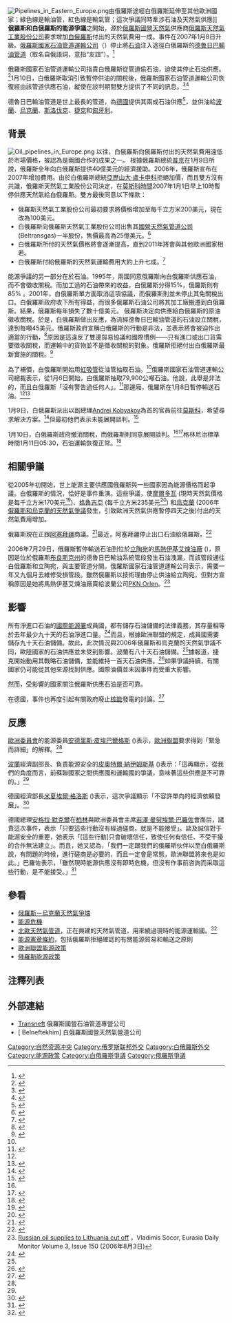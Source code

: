 {{expand|time=2007-09-26T20:15:45Z}}
[[File:Pipelines_in_Eastern_Europe.png|thumb]]由俄羅斯途經白俄羅斯延伸至其他歐洲國家；綠色線是輸油管，紅色線是輸氣管；這次爭議同時牽涉石油及天然氣供應]]
'''俄羅斯和白俄羅斯的能源爭議'''之開始，源於[[俄羅斯|俄羅斯]][[国有企业|國營]][[天然气|天然氣]]供應商[[俄羅斯天然氣工業股份公司|俄羅斯天然氣工業股份公司]]要求增加[[白俄罗斯|白俄羅斯]]付出的天然氣費用一成。事件在2007年1月8日升級。[[俄羅斯國家石油管道運輸公司|俄羅斯國家石油管道運輸公司]]（{{lang|ru|Транснефть}}）停止將[[石油|石油]]注入途徑白俄羅斯的[[德魯日巴輸油管道|德魯日巴輸油管道]]（取名自俄語詞{{lang|ru|Дружба}}，意指“友誼”）。<ref>{{cite news
 |url=http://news.bbc.co.uk/1/hi/business/6240473.stm
 |title=Russia oil row hits Europe supply
 |publisher=[[英国广播公司|BBC]]
 |date=2007年1月8日
 |accessdate=2007年1月9日
 |archive-date=2007年1月10日
 |archive-url=https://web.archive.org/web/20070110001702/http://news.bbc.co.uk/1/hi/business/6240473.stm
 |dead-url=no
 }}</ref>

俄羅斯國家石油管道運輸公司指責白俄羅斯從管道偷石油，迫使其停止石油供應。<ref name="upstream russianoil">{{cite news
 |url=http://www.upstreamonline.com/live/europe/article125800.ece
 |title=Russian oil flows via Belarus halted
 |publisher=Upstreamonline
 |date=2007年1月8日
 |accessdate=2007年1月9日
 |archive-date=2007年9月27日
 |archive-url=https://web.archive.org/web/20070927201534/http://www.upstreamonline.com/live/europe/article125800.ece
 |dead-url=no
 }}</ref>1月10日，白俄羅斯取消引致暫停供油的關稅後，俄羅斯國家石油管道運輸公司恢復經由該管道供應石油，縱使在談判期間雙方提供了不同的訊息。<ref>{{cite news
 |url=http://www.globalinsight.com/SDA/SDADetail8016.htm
 |title=Belarus Cancels Oil Transit Tax; Druzhba Oil Deliveries Resumed
 |publisher=[[環球透視|環球透視]]
 |date=2007年1月11日
 |accessdate=2007年1月11日
 |archive-date=2007年9月27日
 |archive-url=https://web.archive.org/web/20070927221044/http://www.globalinsight.com/SDA/SDADetail8016.htm
 |dead-url=no
 }}</ref><ref>{{cite news
 |url=http://www.washingtonpost.com/wp-dyn/content/article/2007/01/10/AR2007011002094.html
 |title=Russia-Belarus Standoff Over Oil Ends, Clearing Way for Accord
 |publisher=[[华盛顿邮报|華盛頓郵報]]
 |date=2007年1月11日
 |accessdate=2007年1月9日
 |archive-date=2012年10月25日
 |archive-url=https://web.archive.org/web/20121025070901/http://www.washingtonpost.com/wp-dyn/content/article/2007/01/10/AR2007011002094.html
 |dead-url=no
 }}</ref>

德魯日巴輸油管道是世上最長的管道，為[[德国|德國]]提供其兩成石油供應<ref>{{cite news
 |url=http://www.upstreamonline.com/live/article125765.ece
 |title=Belarus steps back from brink
 |publisher=Upstreamonline
 |date=2007年1月5日
 |accessdate=2007年1月9日
 |archive-date=2007年9月27日
 |archive-url=https://web.archive.org/web/20070927201406/http://www.upstreamonline.com/live/article125765.ece
 |dead-url=no
 }}</ref>，並供油給[[波兰|波蘭]]、[[乌克兰|烏克蘭]]、[[斯洛伐克|斯洛伐克]]、[[捷克|捷克]]和[[匈牙利|匈牙利]]。

== 背景 ==
[[File:Oil_pipelines_in_Europe.png|thumb]]
以往，白俄羅斯向俄羅斯付出的天然氣費用遠低於市場價格，被認為是兩國合作的成果之一。<!-- 2006年，白俄羅斯付出的天然氣費用僅為每千立方米46美元，相對於德國付出的290美元{{fact}}。 -->根據俄羅斯總統[[弗拉基米尔·普京|普京]]在1月9日所說，俄羅斯全年向白俄羅斯提供40億美元的經濟援助。2006年，俄羅斯宣布在2007年增加費用。由於白俄羅斯總統[[亚历山大·卢卡申科|亞歷山大·盧卡申科]]拒絕加價，而且雙方沒有共識，俄羅斯天然氣工業股份公司決定，在[[莫斯科時間|莫斯科時間]]2007年1月1日早上10時暫停供應天然氣給白俄羅斯。雙方最後同意以下條款：
* 俄羅斯天然氣工業股份公司最初要求將價格增加至每千立方米200美元，現在改為100美元。
* 白俄羅斯向俄羅斯天然氣工業股份公司出售其[[白俄羅斯國家天然氣管道公司|國營天然氣管道公司]] (Beltransgas)一半股份，售價最高為25億美元。<ref>{{cite news
 |url=http://news.bbc.co.uk/2/hi/business/6189379.stm
 |title=Russian gas demands irk Belarus
 |publisher=[[英国广播公司|BBC]]
 |date=2006年12月18日
 |accessdate=2007年1月9日
 |archive-date=2007年1月10日
 |archive-url=https://web.archive.org/web/20070110202051/http://news.bbc.co.uk/2/hi/business/6189379.stm
 |dead-url=no
 }}</ref> 
* 白俄羅斯所付的天然氣價格將會逐漸提高，直到2011年將會與其他歐洲國家相若。
* 白俄羅斯付給俄羅斯的天然氣運輸費用大約上升七成。<ref>{{cite news
 |url=http://news.bbc.co.uk/1/hi/world/europe/6221835.stm
 |title=Russia-Belarus gas deal reached
 |publisher=[[英国广播公司|BBC]]
 |date=2006年12月31日
 |accessdate=2007年1月9日
 |archive-date=2007年1月8日
 |archive-url=https://web.archive.org/web/20070108112958/http://news.bbc.co.uk/1/hi/world/europe/6221835.stm
 |dead-url=no
 }}</ref>

能源爭議的另一部分在於石油。1995年，兩國同意俄羅斯向白俄羅斯供應石油，而不會徵收關稅。而加工過的石油帶來的收益，白俄羅斯分得15%，俄羅斯則有85% 。2001年，白俄羅斯單方面取消這項協議，而俄羅斯則並未停止其免關稅出口。白俄羅斯政府收下所有得益，而很多俄羅斯石油公司將其加工廠搬遷到白俄羅斯。結果，俄羅斯每年損失了數十億美元。<!-- 2006年12月18日，俄羅斯結束此政策，劃一規定供應給白俄羅斯的石油之價格為每桶180美元{{fact}}。-->俄羅斯決定向供應給白俄羅斯的原油徵收關稅。於是，白俄羅斯做出反應，為流經德魯日巴輸油管道的石油設立關稅，達到每噸45美元。俄羅斯政府宣稱白俄羅斯的行動是非法，並表示將會被迫作出適當的行動，<ref>{{cite news
 |url=http://news.yahoo.com/s/afp/20070106/bs_afp/belarusrussiaenergy
 |title=Belarus, Russia trade blows in oil tax dispute
 |publisher=[[法新社|法新社]]
 |date=2007年1月6日
 |accessdate=2007年1月9日
}}</ref>原因是這違反了雙邊貿易協議和國際慣例――只有進口或出口貨需要徵收關稅，而運輸中的貨物並不是徵收關稅的對象。俄羅斯拒絕付出白俄羅斯最新實施的關稅。<ref name="oilrow">{{cite web |title=Russia oil row hits Europe supply |url=http://news.bbc.co.uk/2/hi/business/6240473.stm |publisher=''[[英国广播公司|BBC]]'' |accessdate=2007年1月10日 |date=2007年1月8日 |archive-date=2007年1月10日 |archive-url=https://web.archive.org/web/20070110082008/http://news.bbc.co.uk/2/hi/business/6240473.stm |dead-url=no }}</ref>

為了補償，白俄羅斯開始用[[虹吸管|虹吸管]]從油管抽取石油。<ref name="oilrow" />俄羅斯國家石油管道運輸公司總裁{{link-ru|謝苗·魏因施托克|Вайншток, Семён Михайлович}}表示，從1月6日開始，白俄羅斯抽取79,900公噸石油。他說，此舉是非法的，而且白俄羅斯「沒有警告過任何人」。<ref name="heraldtribune">{{cite news
 |author=Steven Lee Myers
 |url=http://www.iht.com/articles/2007/01/08/business/belarus.php
 |title=Belarus and Russia spar over crude oil cutoff
 |publisher=[[国际先驱论坛报|國際先驅論壇報]]
 |date=2007年1月8日
 |accessdate=2007年1月9日
 |archive-date=2007年1月9日
 |archive-url=https://web.archive.org/web/20070109185842/http://www.iht.com/articles/2007/01/08/business/belarus.php
 |dead-url=no
 }}</ref>那邊廂，俄羅斯在1月8日暫停輸送石油。<ref name="oilrow" /><ref name="BBCRussian">{{cite web|title=Белoруссия отменила транзитную пошлину|url=http://news.bbc.co.uk/hi/russian/russia/newsid_6248000/6248293.stm|publisher=''[[英国广播公司|BBC]]''|accessdate=2007年1月10日|date=2007年1月10日|language=ru|archive-date=2007年1月12日|archive-url=https://web.archive.org/web/20070112102204/http://news.bbc.co.uk/hi/russian/russia/newsid_6248000/6248293.stm|dead-url=no}}</ref>

1月9日，白俄羅斯派出以副總理[[Andrei_Kobyakov|Andrei Kobyakov]]為首的官員前往[[莫斯科|莫斯科]]，希望尋求解決方案。<ref> {{cite news
|url=http://www.theglobeandmail.com/servlet/story/RTGAM.20070109.wbelaruss0109/BNStory/International/home
 |title=Russian oil flows via Belarus halted
 |publisher=globeandmail.com
 |date=2007年1月9日
 |accessdate=2007年1月9日
}}</ref>但最初他們表示未能展開談判。<ref>{{cite news
 |url=http://hosted.ap.org/dynamic/stories/R/RUSSIA_BELARUS_OIL
 |title=Russia Cabinet Told to Weigh Output Cut
 |publisher=[[美联社|美聯社]]
 |date=2007年1月9日
 |accessdate=2007年1月9日
 |archive-date=2007年1月12日
 |archive-url=https://web.archive.org/web/20070112235833/http://hosted.ap.org/dynamic/stories/R/RUSSIA_BELARUS_OIL
 |dead-url=no
 }}</ref>

1月10日，白俄羅斯政府撤消關稅，而俄羅斯則同意展開談判。<ref name="BBCRussian" /><ref>{{cite web |title=Russia says oil flow to restart |url=http://news.bbc.co.uk/2/hi/business/6248251.stm |publisher=''[[英国广播公司|BBC]]'' |accessdate=2007年1月10日 |date=2007年1月10日 |archive-date=2007年1月12日 |archive-url=https://web.archive.org/web/20070112091923/http://news.bbc.co.uk/2/hi/business/6248251.stm |dead-url=no }}</ref>格林尼治標準時間1月11日05:30，石油運輸恢復正常。<ref>{{cite web |title=Russia-Belarus oil blockade ends |url=http://news.bbc.co.uk/2/hi/business/6248251.stm |publisher=''[[英国广播公司|BBC]]'' |accessdate=2007年1月11日 |date=2007年1月11日 |archive-date=2007年1月12日 |archive-url=https://web.archive.org/web/20070112091923/http://news.bbc.co.uk/2/hi/business/6248251.stm |dead-url=no }}</ref>

== 相關爭議 ==

從2005年初開始，世上能源主要供應國俄羅斯與一些國家因為能源價格而起爭議。白俄羅斯的情況，恰好是事件重演。這些爭議，使[[摩尔多瓦|摩爾多瓦]] (現時天然氣價格是每千立方米170美元<ref>{{cite news
 |url= http://www.akm.ru/eng/news/2006/december/26/ns1840485.htm
 |title= Gazprom to deliver gas to Moldavia at $170 per 1,000 cubic meters in 2007
 |publisher= AK&M
 |date= 2006年12月26日
 |accessdate= 2007年1月11日
 |archive-date= 2007年1月28日
 |archive-url= https://web.archive.org/web/20070128191706/http://www.akm.ru/eng/news/2006/december/26/ns1840485.htm
 |dead-url= no
 }}</ref>)、[[格鲁吉亚|格魯吉亞]] (每千立方米235美元<ref>{{cite news
 |url=http://news.bbc.co.uk/1/hi/business/6203721.stm
 |title=Georgia 'agrees Russia gas bill'
 |publisher=[[英国广播公司|BBC]]
 |date=2006年12月22日
 |accessdate=2007年1月9日
 |archive-date=2007年1月9日
 |archive-url=https://web.archive.org/web/20070109181034/http://news.bbc.co.uk/1/hi/business/6203721.stm
 |dead-url=no
 }}</ref>) 和[[乌克兰|烏克蘭]] (2006年[[俄羅斯和烏克蘭的天然氣爭議|俄羅斯和烏克蘭的天然氣爭議]]發生，引致歐洲天然氣供應暫停四天之後)付出的天然氣費用增加。

俄羅斯現在正跟[[阿塞拜疆|阿塞拜疆]]商議。<ref>{{cite news
 |url=http://news.bbc.co.uk/1/hi/world/europe/6207257.stm
 |title=Azeris warn Russia on gas prices
 |publisher=[[英国广播公司|BBC]]
 |date=2006年12月24日
 |accessdate=2007年1月9日
 |archive-date=2007年1月19日
 |archive-url=https://web.archive.org/web/20070119195334/http://news.bbc.co.uk/1/hi/world/europe/6207257.stm
 |dead-url=no
 }}</ref>最近，阿塞拜疆停止出口石油給俄羅斯。<ref>{{cite news
 |url=http://www.rferl.org/featuresarticle/2007/1/BF304083-C0C9-43A3-9177-AB11CE785BBB.html
 |title=Azerbaijan halts oil exports to Russia
 |publisher=[[自由欧洲电台|自由歐洲電台]]
 |date=2007年1月8日
 |accessdate=2007年1月9日
 |archive-date=2007年1月9日
 |archive-url=https://web.archive.org/web/20070109220419/http://www.rferl.org/featuresarticle/2007/1/BF304083-C0C9-43A3-9177-AB11CE785BBB.html
 |dead-url=no
 }}</ref>

2006年7月29日，俄羅斯暫停輸送石油到位於[[立陶宛|立陶宛]]的[[馬熱伊基艾煉油廠|馬熱伊基艾煉油廠]] ({{lang|lt|Mažeikių Nafta}})，原因是位於俄羅斯[[布良斯克州|布良斯克州]]的德魯日巴輸油系統管段發生石油洩漏，而該管段通往白俄羅斯和立陶宛，與主要管道分開。俄羅斯國家石油管道運輸公司表示，需要一年又九個月去維修受損管段。雖然俄羅斯以技術理由停止供油給立陶宛，但對方宣稱原因是她將馬熱伊基艾煉油廠賣給波蘭公司[[PKN_Orlen|PKN Orlen]]。<ref>[http://www.jamestown.org/publications_details.php?volume_id=414&issue_id=3822&article_id=2371343 Russian oil supplies to Lithuania cut off] {{Wayback|url=http://www.jamestown.org/publications_details.php?volume_id=414&issue_id=3822&article_id=2371343 |date=20061121034522 }}，Vladimis Socor, Eurasia Daily Monitor Volume 3, Issue 150 (2006年8月3日)</ref>

== 影響 ==
所有淨進口石油的[[國際能源署|國際能源署]]成員國，都有儲存石油儲備的法律義務，其存量相等於去年最少九十天的石油淨進口量。<ref>{{Cite web |url=http://www.iea.org/textbase/papers/2004/factsheetcover.pdf |title=Fact Sheet on IEA Oil Stocks and Response Potential |access-date=2007-01-13 |archive-url=https://web.archive.org/web/20090325102507/http://www.iea.org/textbase/papers/2004/factsheetcover.pdf |archive-date=2009-03-25 |dead-url=yes }}</ref>而且，根據歐洲聯盟的規定，成員國需要儲存九十天石油儲備。故此，此次情況與2006年俄羅斯和烏克蘭的天然氣爭議不同，歐陸國家的石油供應並未受到影響。波蘭有八十天石油儲備。<ref name="oilrow" />據報道，捷克開始動用其戰略石油儲備，並能維持一百天石油供應。<ref>{{cite news
 |url=http://www.globalinsight.com/SDA/SDADetail8001.htm
 |title=European Leaders Fire Up Over Russian Oil Cut
 |publisher=[[環球透視|環球透視]]
 |date=2007年1月10日
 |accessdate=2007年1月10日
 |archive-date=2007年9月27日
 |archive-url=https://web.archive.org/web/20070927220938/http://www.globalinsight.com/SDA/SDADetail8001.htm
 |dead-url=no
 }}</ref>如果爭議持續，有關國家仍可能從其他來源找到供應。國際油價並未因事件而受重大影響。

然而，受影響的國家關注俄羅斯供應石油是否可靠。 

在德國，事件也再度引起有關政府廢止[[核能|核能]]發電的討論。<ref>{{cite news
 |url=http://www.dw-world.de/dw/article/0,2144,2304599,00.html
 |title=Merkel Puts Germany's Nuclear Phase-Out in Question
 |publisher=[[德國之聲|德國之聲]]
 |date=2007年1月9日
 |accessdate=2007年1月11日
 |archive-date=2007年1月12日
 |archive-url=https://web.archive.org/web/20070112070234/http://www.dw-world.de/dw/article/0%2C2144%2C2304599%2C00.html
 |dead-url=no
 }}</ref>

== 反應 ==
[[歐洲委員會|歐洲委員會]]的能源委員[[安德里斯·皮埃巴爾格斯|安德里斯·皮埃巴爾格斯]] ({{lang|lv|Andris Piebalgs}})表示，[[欧洲联盟|歐洲聯盟]]要求得到「緊急而詳細」的解釋。<ref name="upstream russianoil"/>

[[波兰|波蘭]]經濟副部長、負責能源安全的[[皮奧特爾·納伊姆斯基|皮奧特爾·納伊姆斯基]] ({{lang|pl|Piotr Naimski}})表示：「這再顯示，從我們的角度而言，前蘇聯國家之間供應國和運輸國的爭議，意味著這些供應是不可靠的。」<ref name="heraldtribune"/>

德國經濟部長[[米夏埃爾·格洛斯|米夏埃爾·格洛斯]] ({{lang|de|Michael Glos}})表示，這次爭議顯示「不容許單向的經濟依賴發展」。<ref>{{cite news
 |author=Sebastian Smith
 |url=http://news.yahoo.com/s/afp/20070108/bs_afp/polandrussiabelarus_070108212931
 |title=Russia-Belarus oil row hits supplies to Germany, Poland
 |publisher=[[法新社|法新社]]
 |date=2007年1月8日
 |accessdate=2007年1月9日
}}</ref>

德國總理[[安格拉·默克爾|安格拉·默克爾]]在[[柏林|柏林]]與歐洲委員會主席[[若泽·曼努埃尔·巴罗佐|若澤·曼努埃爾·巴羅佐]]會面后，譴責這次事件，表示「只要這些行動沒有經過磋商，就是不能接受」。談及誠信對于能源安全的重要，她表示「[這些行動]只會破壞信任，致使任何有信任、不受干擾的合作無法建立」。而且，她又認為，「我們一定跟我們的俄羅斯伙伴以至白俄羅斯說，有問題的時候，進行磋商是必要的，而且一定會是常態，歐洲聯盟將來也是如此。」巴羅佐表示，「雖然現時能源供應沒有即時危機，但沒有作事前咨詢而采取這些行動，是不能接受。」<ref>{{cite news
 |url=http://www.iht.com/articles/ap/2007/01/09/europe/EU-GEN-Germany-EU-Energy.php
 |title=Merkel, Barroso say 'not acceptable' to halt energy deliveries without consultations
 |publisher=[[美联社|美聯社]]
 |date=2007年1月9日
 |accessdate=2007年1月9日
}}</ref>

== 參看 ==
* [[俄羅斯－烏克蘭天然氣爭端|俄羅斯－烏克蘭天然氣爭端]]
* [[能源危機|能源危機]]
* [[北歐天然氣管道|北歐天然氣管道]]，正在興建的天然氣管道，用來繞過現時的能源運輸國。<ref>{{cite news
 |url         = http://www.mosnews.com/money/2005/12/30/iaeagainstpipeline.shtml
 |title       = International Energy Agency Speaks Out Against Russia’s Baltic Gas Pipeline
 |publisher   = MosNews
 |date        = 2005年12月30日
 |accessdate  = 2007年1月9日
 |deadurl     = yes
 |archiveurl  = https://archive.is/20060103092957/http://www.mosnews.com/money/2005/12/30/iaeagainstpipeline.shtml
 |archivedate = 2006年1月3日
}}</ref>
* [[能源憲章條約|能源憲章條約]]，包括俄羅斯拒絕確認的有關能源貿易和輸送之原則
* [[歐洲聯盟能源政策|歐洲聯盟能源政策]]
* [[俄羅斯能源政策|俄羅斯能源政策]]

== 注釋列表 ==
{{reflist}}

== 外部連結 ==
* [https://web.archive.org/web/20061004021120/http://www.transneft.ru/Default.asp?LANG=EN Transneft] {{en icon}} 俄羅斯國營石油管道專營公司
* [ Belneftekhim] {{en icon}} 白俄羅斯國營天然氣營道公司

[[Category:自然资源冲突|Category:自然资源冲突]]
[[Category:俄罗斯联邦外交|Category:俄罗斯联邦外交]]
[[Category:白俄羅斯外交|Category:白俄羅斯外交]]
[[Category:能源政策|Category:能源政策]]
[[Category:白俄羅斯爭議|Category:白俄羅斯爭議]]
[[Category:俄羅斯爭議|Category:俄羅斯爭議]]